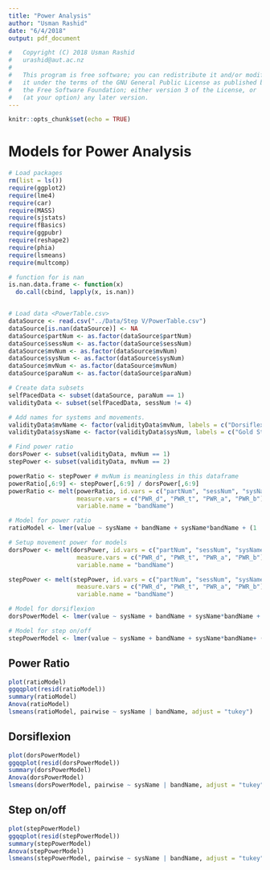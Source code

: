```yaml
---
title: "Power Analysis"
author: "Usman Rashid"
date: "6/4/2018"
output: pdf_document

#   Copyright (C) 2018 Usman Rashid
#   urashid@aut.ac.nz
#
#   This program is free software; you can redistribute it and/or modify
#   it under the terms of the GNU General Public License as published by
#   the Free Software Foundation; either version 3 of the License, or
#   (at your option) any later version.
---
```


```r
knitr::opts_chunk$set(echo = TRUE)
```

# Models for Power Analysis
```r

# Load packages
rm(list = ls())
require(ggplot2)
require(lme4)
require(car)
require(MASS)
require(sjstats)
require(fBasics)
require(ggpubr)
require(reshape2)
require(phia)
require(lsmeans)
require(multcomp)

# function for is nan
is.nan.data.frame <- function(x)
  do.call(cbind, lapply(x, is.nan))


# Load data <PowerTable.csv>
dataSource <- read.csv("../Data/Step V/PowerTable.csv")
dataSource[is.nan(dataSource)] <- NA
dataSource$partNum <- as.factor(dataSource$partNum)
dataSource$sessNum <- as.factor(dataSource$sessNum)
dataSource$mvNum <- as.factor(dataSource$mvNum)
dataSource$sysNum <- as.factor(dataSource$sysNum)
dataSource$mvNum <- as.factor(dataSource$mvNum)
dataSource$paraNum <- as.factor(dataSource$paraNum)

# Create data subsets
selfPacedData <- subset(dataSource, paraNum == 1)
validityData <- subset(selfPacedData, sessNum != 4)

# Add names for systems and movements.
validityData$mvName <- factor(validityData$mvNum, labels = c("Dorsiflexion", "Step on/off"))
validityData$sysName <- factor(validityData$sysNum, labels = c("Gold Standard", "Prototype"))

# Find power ratio
dorsPower <- subset(validityData, mvNum == 1)
stepPower <- subset(validityData, mvNum == 2)

powerRatio <- stepPower # mvNum is meaningless in this dataframe
powerRatio[,6:9] <- stepPower[,6:9] / dorsPower[,6:9]
powerRatio <- melt(powerRatio, id.vars = c("partNum", "sessNum", "sysName"), 
                   measure.vars = c("PWR_d", "PWR_t", "PWR_a", "PWR_b"),
                   variable.name = "bandName")

# Model for power ratio
ratioModel <- lmer(value ~ sysName + bandName + sysName*bandName + (1 | partNum), powerRatio)

# Setup movement power for models
dorsPower <- melt(dorsPower, id.vars = c("partNum", "sessNum", "sysName"), 
                   measure.vars = c("PWR_d", "PWR_t", "PWR_a", "PWR_b"),
                   variable.name = "bandName")

stepPower <- melt(stepPower, id.vars = c("partNum", "sessNum", "sysName"), 
                   measure.vars = c("PWR_d", "PWR_t", "PWR_a", "PWR_b"),
                   variable.name = "bandName")

# Model for dorsiflexion
dorsPowerModel <- lmer(value ~ sysName + bandName + sysName*bandName + (1 | partNum), dorsPower)

# Model for step on/off
stepPowerModel <- lmer(value ~ sysName + bandName + sysName*bandName+ (1 | partNum), stepPower)
```

## Power Ratio

```r
plot(ratioModel)
ggqqplot(resid(ratioModel))
summary(ratioModel)
Anova(ratioModel)
lsmeans(ratioModel, pairwise ~ sysName | bandName, adjust = "tukey")
```

## Dorsiflexion

```r
plot(dorsPowerModel)
ggqqplot(resid(dorsPowerModel))
summary(dorsPowerModel)
Anova(dorsPowerModel)
lsmeans(dorsPowerModel, pairwise ~ sysName | bandName, adjust = "tukey")
```

## Step on/off

```r
plot(stepPowerModel)
ggqqplot(resid(stepPowerModel))
summary(stepPowerModel)
Anova(stepPowerModel)
lsmeans(stepPowerModel, pairwise ~ sysName | bandName, adjust = "tukey")
```

